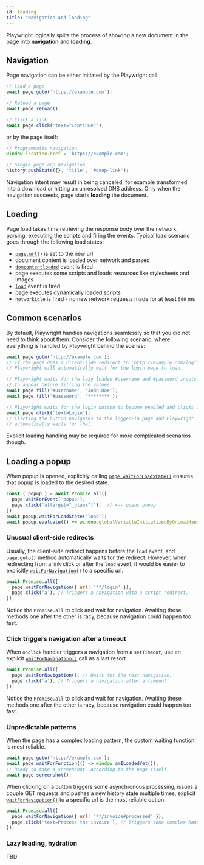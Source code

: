 ```yaml
---
id: loading
title: "Navigation and loading"
---
```



Playwright logically splits the process of showing a new document in the page into **navigation** and **loading**.

## Navigation

Page navigation can be either initiated by the Playwright call:

```js
// Load a page
await page.goto('https://example.com');

// Reload a page
await page.reload();

// Click a link
await page.click('text="Continue"');
```

or by the page itself:

```js
// Programmatic navigation
window.location.href = 'https://example.com';

// Single page app navigation
history.pushState({}, 'title', '#deep-link');
```

Navigation intent may result in being canceled, for example transformed into a download or hitting an unresolved DNS address. Only when the navigation succeeds, page starts **loading** the document.

## Loading

Page load takes time retrieving the response body over the network, parsing, executing the scripts and firing the events. Typical load scenario goes through the following load states:
- [`page.url()`](api/class-page.mdx#pageurl) is set to the new url
- document content is loaded over network and parsed
- [`domcontentloaded`](api/class-page.mdx#event-domcontentloaded) event is fired
- page executes some scripts and loads resources like stylesheets and images
- [`load`](api/class-page.mdx#event-load) event is fired
- page executes dynamically loaded scripts
- `networkidle` is fired - no new network requests made for at least `500` ms

## Common scenarios

By default, Playwright handles navigations seamlessly so that you did not need to think about them. Consider the following scenario, where everything is handled by Playwright behind the scenes:

```js
await page.goto('http://example.com');
// If the page does a client-side redirect to 'http://example.com/login'.
// Playwright will automatically wait for the login page to load.

// Playwright waits for the lazy loaded #username and #password inputs
// to appear before filling the values.
await page.fill('#username', 'John Doe');
await page.fill('#password', '********');

// Playwright waits for the login button to become enabled and clicks it.
await page.click('text=Login');
// Clicking the button navigates to the logged-in page and Playwright
// automatically waits for that.
```

Explicit loading handling may be required for more complicated scenarios though.

## Loading a popup

When popup is opened, explicitly calling [`page.waitForLoadState()`](api/class-page.mdx#pagewaitforloadstatestate-options) ensures that popup is loaded to the desired state.
```js
const [ popup ] = await Promise.all([
  page.waitForEvent('popup'),
  page.click('a[target="_blank"]'),  // <-- opens popup
]);
await popup.waitForLoadState('load');
await popup.evaluate(() => window.globalVariableInitializedByOnLoadHandler);
```

### Unusual client-side redirects

Usually, the client-side redirect happens before the `load` event, and `page.goto()` method automatically waits for the redirect. However, when redirecting from a link click or after the `load` event, it would be easier to explicitly [`waitForNavigation()`](api/class-page.mdx#pagewaitfornavigationoptions) to a specific url.
```js
await Promise.all([
  page.waitForNavigation({ url: '**/login' }),
  page.click('a'), // Triggers a navigation with a script redirect.
]);
```

Notice the `Promise.all` to click and wait for navigation. Awaiting these methods one after the other is racy, because navigation could happen too fast.

### Click triggers navigation after a timeout

When `onclick` handler triggers a navigation from a `setTimeout`, use an explicit [`waitForNavigation()`](api/class-page.mdx#pagewaitfornavigationoptions) call as a last resort.
```js
await Promise.all([
  page.waitForNavigation(), // Waits for the next navigation.
  page.click('a'), // Triggers a navigation after a timeout.
]);
```

Notice the `Promise.all` to click and wait for navigation. Awaiting these methods one after the other is racy, because navigation could happen too fast.

### Unpredictable patterns

When the page has a complex loading pattern, the custom waiting function is most reliable.
```js
await page.goto('http://example.com');
await page.waitForFunction(() => window.amILoadedYet());
// Ready to take a screenshot, according to the page itself.
await page.screenshot();
```

When clicking on a button triggers some asynchronous processing, issues a couple GET requests and pushes a new history state multiple times, explicit [`waitForNavigation()`](api/class-page.mdx#pagewaitfornavigationoptions) to a specific url is the most reliable option.
```js
await Promise.all([
  page.waitForNavigation({ url: '**/invoice#processed' }),
  page.click('text=Process the invoice'), // Triggers some complex handling.
]);
```

### Lazy loading, hydration

TBD
